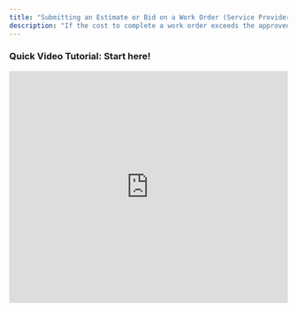 ```yaml
---
title: "Submitting an Estimate or Bid on a Work Order (Service Provider)"
description: "If the cost to complete a work order exceeds the approved budget limit for the property, service providers may submit their bid or estimate. Alternatively, Property Managers can assign a work order to Service Providers, allowing them to submit their bids and enabling the Property Manager to choose the best bid. In either case, let's explore this step-by-step guide on how to submit a bid or estimate."
---
```


### <Icon icon="camera-movie" iconType="sharp-duotone-solid" color="#ff9b8a" size={25} /> **Quick Video Tutorial: Start here\!**

<iframe width="100%" height="420" src="https://www.youtube.com/embed/VBBFZtzyyq0" title="How to Submit an Estimate" frameborder="0" allow="accelerometer; autoplay; clipboard-write; encrypted-media; gyroscope; picture-in-picture; web-share" referrerpolicy="strict-origin-when-cross-origin" allowfullscreen />

### **Steps on Submitting an Estimate or a Bid**

From the Service Provider dashboard, click the **Work Order number** showing under the **Other Work Orders** status.

<Frame>
  ![](/images/rtaImage-91.jpg)
</Frame>

To submit an estimate, click on **Provide Work Order Update**.

<Frame>
  ![](/images/rtaImage-92.jpg)
</Frame>

The page will be routed to options available to update the job. Click on **Add Estimate**.

<Frame>
  ![](/images/rtaImage-93.jpg)
</Frame>

On this page, you will be asked to provide the estimated total cost for the work order. Type the amount under **New Total** and the reason for the budget increase under **Reason for/Description of new estimate**.

<Frame>
  ![](/images/rtaImage-94.jpg)
</Frame>

You can also attach an image or file by clicking on **Choose Image/File**. We highly recommend adding these, as most property managers request this information.

<Frame>
  ![](/images/rtaImage-95.jpg)
</Frame>

<Tip>
  For detailed information on adding an image or a file, please check out this help guide: [**Adding Images/Files to a Work Order (Service Providers)**](/s/topic/0TO5e000000h9wpGAA/How-to-Add-Images-Files-to-a-Work-Order)
</Tip>

Now that the images and files have been uploaded, you can submit your bid for the Property Manager to review by clicking on **Send Estimate**.

<Frame>
  ![](/images/rtaImage-96.jpg)
</Frame>

Notice that the work order status is now **Needs Owner Approval**. To return to the main dashboard page, simply click on **OK**.

<Frame>
  ![](/images/rtaImage-97.jpg)
</Frame>

<Note>
  - If you encounter any difficulties while submitting the estimate through your service provider dashboard, you can send an email to [team@latchel.com](mailto:team@latchel.com).
  - Once the Property Manager approves the job and the resident completes the scheduling, the scheduling functions will be automatically sent to you if you're approved for the job.
</Note>